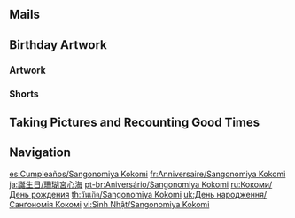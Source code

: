 {{Birthday Intro}}

==Mails==
{{Mails by Category Table|Sangonomiya Kokomi Birthday Mails|noheader=1}}

==Birthday Artwork==
===Artwork===
{{Artwork by Category Table
|Character Birthday Artwork
|category = Sangonomiya Kokomi Birthday Artwork
|header = Sangonomiya Kokomi's Birthday Artwork
}}

===Shorts===
{{Artwork by Category Table
|Character Shorts
|category = Sangonomiya Kokomi Birthday Artwork
|header = Sangonomiya Kokomi's Birthday Shorts
}}

==Taking Pictures and Recounting Good Times==
{{Transclude|Taking Pictures and Recounting Good Times/Sangonomiya Kokomi|Stories|main=1|top=1}}

==Navigation==
{{Character Navbox|Birthday}}

[[es:Cumpleaños/Sangonomiya Kokomi]]
[[fr:Anniversaire/Sangonomiya Kokomi]]
[[ja:誕生日/珊瑚宮心海]]
[[pt-br:Aniversário/Sangonomiya Kokomi]]
[[ru:Кокоми/День рождения]]
[[th:วันเกิด/Sangonomiya Kokomi]]
[[uk:День народження/Санґономія Кокомі]]
[[vi:Sinh Nhật/Sangonomiya Kokomi]]